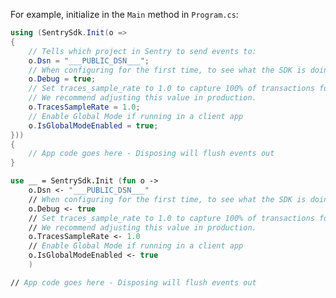 For example, initialize in the `Main` method in `Program.cs`:

```csharp {filename:Program.cs}
using (SentrySdk.Init(o =>
{
    // Tells which project in Sentry to send events to:
    o.Dsn = "___PUBLIC_DSN___";
    // When configuring for the first time, to see what the SDK is doing:
    o.Debug = true;
    // Set traces_sample_rate to 1.0 to capture 100% of transactions for performance monitoring.
    // We recommend adjusting this value in production.
    o.TracesSampleRate = 1.0;
    // Enable Global Mode if running in a client app
    o.IsGlobalModeEnabled = true;
}))
{
    // App code goes here - Disposing will flush events out
}
```

```fsharp {filename:Program.fs}
use __ = SentrySdk.Init (fun o ->
    o.Dsn <- "___PUBLIC_DSN___"
    // When configuring for the first time, to see what the SDK is doing:
    o.Debug <- true
    // Set traces_sample_rate to 1.0 to capture 100% of transactions for performance monitoring.
    // We recommend adjusting this value in production.
    o.TracesSampleRate <- 1.0
    // Enable Global Mode if running in a client app
    o.IsGlobalModeEnabled <- true
    )

// App code goes here - Disposing will flush events out
```

<PlatformContent includePath="getting-started-confignote" />
